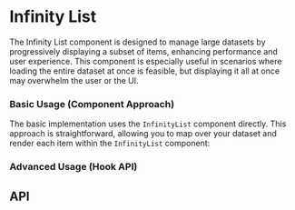 # Infinity List
The Infinity List component is designed to manage large datasets by progressively displaying a subset of items, 
enhancing performance and user experience. 
This component is especially useful in scenarios where loading the entire dataset at once is feasible, 
but displaying it all at once may overwhelm the user or the UI.

### Basic Usage (Component Approach)
The basic implementation uses the `InfinityList` component directly. 
This approach is straightforward, allowing you to map over your dataset and render each item within the `InfinityList` component:

### Advanced Usage (Hook API)


## API
